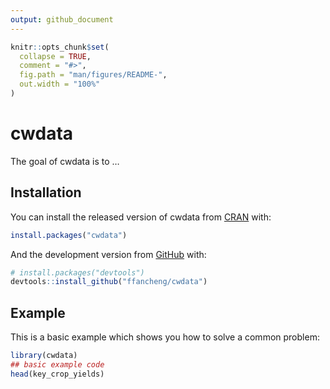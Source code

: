 ```yaml
---
output: github_document
---
```


<!-- README.md is generated from README.Rmd. Please edit that file -->

```r
knitr::opts_chunk$set(
  collapse = TRUE,
  comment = "#>",
  fig.path = "man/figures/README-",
  out.width = "100%"
)
```

# cwdata

<!-- badges: start -->
<!-- badges: end -->

The goal of cwdata is to ...

## Installation

You can install the released version of cwdata from [CRAN](https://CRAN.R-project.org) with:

``` r
install.packages("cwdata")
```

And the development version from [GitHub](https://github.com/) with:

``` r
# install.packages("devtools")
devtools::install_github("ffancheng/cwdata")
```
## Example

This is a basic example which shows you how to solve a common problem:

```r
library(cwdata)
## basic example code
head(key_crop_yields)
```

